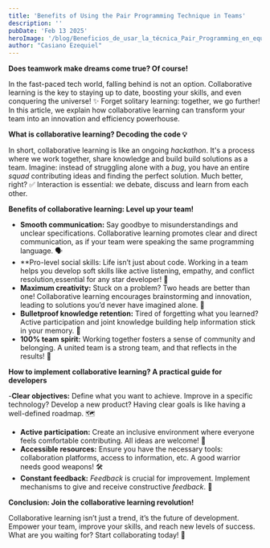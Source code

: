 ```yaml
---
title: 'Benefits of Using the Pair Programming Technique in Teams'
description: ''
pubDate: 'Feb 13 2025'
heroImage: '/blog/Beneficios_de_usar_la_técnica_Pair_Programming_en_equipos.jpg'
author: "Casiano Ezequiel"
---
```

**Does teamwork make dreams come true? Of course!**

In the fast-paced tech world, falling behind is not an option. Collaborative learning is the key to staying up to date, boosting your skills, and even conquering the universe! ✨ Forget solitary learning: together, we go further! In this article, we explain how collaborative learning can transform your team into an innovation and efficiency powerhouse.

**What is collaborative learning? Decoding the code 💡**

In short, collaborative learning is like an ongoing _hackathon_. It's a process where we work together, share knowledge and build build solutions as a team. Imagine: instead of struggling alone with a _bug_, you have an entire _squad_ contributing ideas and finding the perfect solution. Much better, right? ✅ Interaction is essential: we debate, discuss and learn from each other.

**Benefits of collaborative learning: Level up your team!**

- **Smooth communication:** Say goodbye to misunderstandings and unclear specifications. Collaborative learning promotes clear and direct communication, as if your team were speaking the same programming language. 🗣️
- **Pro-level social skills: Life isn’t just about code. Working in a team helps you develop soft skills like active listening, empathy, and conflict resolution,essential for any star developer! 🤝
- **Maximum creativity:** Stuck on a problem? Two heads are better than one! Collaborative learning encourages brainstorming and innovation, leading to solutions you’d never have imagined alone. 🤯
- **Bulletproof knowledge retention:** Tired of forgetting what you learned? Active participation and joint knowledge building help information stick in your memory. 🧠
- **100% team spirit:** Working together fosters a sense of community and belonging. A united team is a strong team, and that reflects in the results! 💪

**How to implement collaborative learning? A practical guide for developers**

-**Clear objectives:** Define what you want to achieve. Improve in a specific technology? Develop a new product? Having clear goals is like having a well-defined roadmap. 🗺️
- **Active participation:** Create an inclusive environment where everyone feels comfortable contributing. All ideas are welcome! 🙌
- **Accessible resources:** Ensure you have the necessary tools: collaboration platforms, access to information, etc. A good warrior needs good weapons! 🛠️
- **Constant feedback:** _Feedback_ is crucial for improvement. Implement mechanisms to give and receive constructive _feedback_. 🔄

**Conclusion: Join the collaborative learning revolution!**

Collaborative learning isn’t just a trend, it’s the future of development. Empower your team, improve your skills, and reach new levels of success. What are you waiting for? Start collaborating today! 🎉

